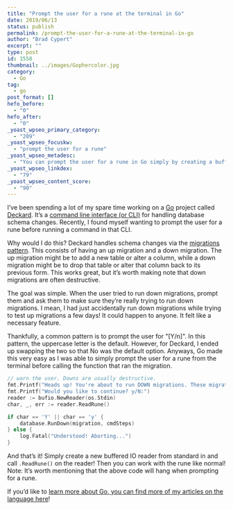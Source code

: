 ```yaml
---
title: "Prompt the user for a rune at the terminal in Go"
date: 2019/06/13
status: publish
permalink: /prompt-the-user-for-a-rune-at-the-terminal-in-go
author: "Brad Cypert"
excerpt: ""
type: post
id: 1558
thumbnail: ../images/Gophercolor.jpg
category:
  - Go
tag:
  - go
post_format: []
hefo_before:
  - "0"
hefo_after:
  - "0"
_yoast_wpseo_primary_category:
  - "209"
_yoast_wpseo_focuskw:
  - "prompt the user for a rune"
_yoast_wpseo_metadesc:
  - "You can prompt the user for a rune in Go simply by creating a buffered reader from Stdin and then calling ReadRune() on that reader."
_yoast_wpseo_linkdex:
  - "79"
_yoast_wpseo_content_score:
  - "90"
---
```


I’ve been spending a lot of my spare time working on a [Go](https://golang.org/) project called [Deckard](https://github.com/bradcypert/deckard). It’s a [command line interface (or CLI)](https://en.wikipedia.org/wiki/Command-line_interface) for handling database schema changes. Recently, I found myself wanting to prompt the user for a rune before running a command in that CLI.

Why would I do this? Deckard handles schema changes via the [migrations pattern](https://en.wikipedia.org/wiki/Schema_migration). This consists of having an up migration and a down migration. The up migration might be to add a new table or alter a column, while a down migration might be to drop that table or alter that column back to its previous form. This works great, but it’s worth making note that down migrations are often destructive.

The goal was simple. When the user tried to run down migrations, prompt them and ask them to make sure they’re really trying to run down migrations. I mean, I had just accidentally run down migrations while trying to test up migrations a few days! It could happen to anyone. It felt like a necessary feature.

Thankfully, a common pattern is to prompt the user for "\[Y/n\]". In this pattern, the uppercase letter is the default. However, for Deckard, I ended up swapping the two so that No was the default option. Anyways, Go made this very easy as I was able to simply prompt the user for a rune from the terminal before calling the function that ran the migration.

```go
// warn the user. Downs are usually destructive.
fmt.Printf("Heads up! You're about to run DOWN migrations. These migrations are likely destructive.\n")
fmt.Printf("Would you like to continue? y/N:")
reader := bufio.NewReader(os.Stdin)
char, _, err := reader.ReadRune()

if char == 'Y' || char == 'y' {
	database.RunDown(migration, cmdSteps)
} else {
	log.Fatal("Understood! Aborting...")
}
```

And that’s it! Simply create a new buffered IO reader from standard in and call
`.ReadRune()` on the reader! Then you can work with the rune like normal! Note:
It’s worth mentioning that the above code will hang when prompting for a rune.

If you’d like to [learn more about Go, you can find more of my articles on the language here](/tags/go)!
